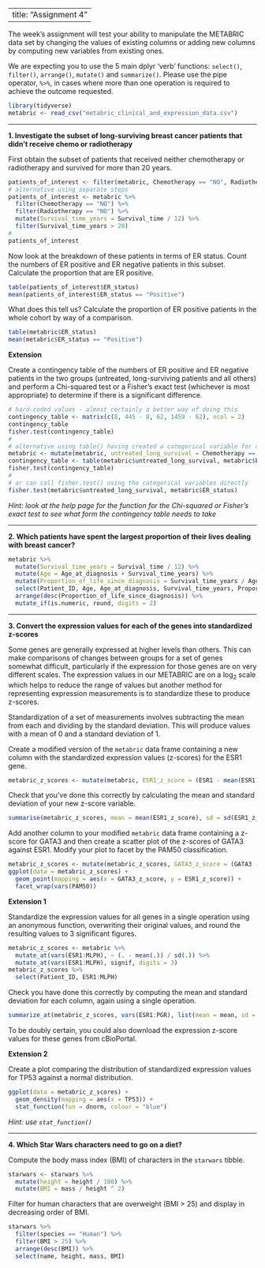 
---
title: "Assignment 4"
---

The week's assignment will test your ability to manipulate the METABRIC data set
by changing the values of existing columns or adding new columns by computing
new variables from existing ones.

We are expecting you to use the 5 main dplyr 'verb' functions: `select()`,
`filter()`, `arrange()`, `mutate()` and `summarize()`. Please use the pipe
operator, `%>%`, in cases where more than one operation is required to achieve
the outcome requested.

```r
library(tidyverse)
metabric <- read_csv("metabric_clinical_and_expression_data.csv")
```

---

**1. Investigate the subset of long-surviving breast cancer patients that didn't receive chemo or radiotherapy**

First obtain the subset of patients that received neither chemotherapy or
radiotherapy and survived for more than 20 years.

```r
patients_of_interest <- filter(metabric, Chemotherapy == "NO", Radiotherapy == "NO", Survival_time / 12 > 20)
# alternative using separate steps
patients_of_interest <- metabric %>%
  filter(Chemotherapy == "NO") %>%
  filter(Radiotherapy == "NO") %>%
  mutate(Survival_time_years = Survival_time / 12) %>%
  filter(Survival_time_years > 20)
#
patients_of_interest
```

Now look at the breakdown of these patients in terms of ER status. Count the
numbers of ER positive and ER negative patients in this subset. Calculate the
proportion that are ER positive.

```r
table(patients_of_interest$ER_status)
mean(patients_of_interest$ER_status == "Positive")
```

What does this tell us? Calculate the proportion of ER positive patients in the
whole cohort by way of a comparison.

```r
table(metabric$ER_status)
mean(metabric$ER_status == "Positive")
```

**Extension**

Create a contingency table of the numbers of ER positive and ER negative
patients in the two groups (untreated, long-surviving patients and all others)
and perform a Chi-squared test or a Fisher's exact test (whichever is most
appropriate) to determine if there is a significant difference.

```r
# hard-coded values - almost certainly a better way of doing this
contingency_table <- matrix(c(8, 445 - 8, 62, 1459 - 62), ncol = 2)
contingency_table
fisher.test(contingency_table)
#
# alternative using table() having created a categorical variable for our untreated, long-survival status
metabric <- mutate(metabric, untreated_long_survival = Chemotherapy == "NO" & Radiotherapy == "NO" & Survival_time / 12 > 20)
contingency_table <- table(metabric$untreated_long_survival, metabric$ER_status)
fisher.test(contingency_table)
#
# or can call fisher.test() using the categorical variables directly
fisher.test(metabric$untreated_long_survival, metabric$ER_status)
```

_Hint: look at the help page for the function for the Chi-squared or Fisher's
exact test to see what form the contingency table needs to take_

---

**2. Which patients have spent the largest proportion of their lives dealing with breast cancer?**

```r
metabric %>%
  mutate(Survival_time_years = Survival_time / 12) %>%
  mutate(Age = Age_at_diagnosis + Survival_time_years) %>%
  mutate(Proportion_of_life_since_diagnosis = Survival_time_years / Age) %>%
  select(Patient_ID, Age, Age_at_diagnosis, Survival_time_years, Proportion_of_life_since_diagnosis) %>%
  arrange(desc(Proportion_of_life_since_diagnosis)) %>%
  mutate_if(is.numeric, round, digits = 2)
```

---

**3. Convert the expression values for each of the genes into standardized z-scores**

Some genes are generally expressed at higher levels than others. This can make
comparisons of changes between groups for a set of genes somewhat difficult,
particularly if the expression for those genes are on very different scales. The
expression values in our METABRIC are on a log~2~ scale which helps to reduce
the range of values but another method for representing expression measurements
is to standardize these to produce z-scores.

Standardization of a set of measurements involves subtracting the mean from each
and dividing by the standard deviation. This will produce values with a mean of
0 and a standard deviation of 1.

Create a modified version of the `metabric` data frame containing a new column
with the standardized expression values (z-scores) for the ESR1 gene.

```r
metabric_z_scores <- mutate(metabric, ESR1_z_score = (ESR1 - mean(ESR1)) / sd(ESR1))
```

Check that you've done this correctly by calculating the mean and standard
deviation of your new z-score variable.

```r
summarise(metabric_z_scores, mean = mean(ESR1_z_score), sd = sd(ESR1_z_score))
```

Add another column to your modified `metabric` data frame containing a z-score
for GATA3 and then create a scatter plot of the z-scores of GATA3 against ESR1.
Modify your plot to facet by the PAM50 classification.

```r
metabric_z_scores <- mutate(metabric_z_scores, GATA3_z_score = (GATA3 - mean(GATA3)) / sd(GATA3))
ggplot(data = metabric_z_scores) +
  geom_point(mapping = aes(x = GATA3_z_score, y = ESR1_z_score)) +
  facet_wrap(vars(PAM50))
```

**Extension 1**

Standardize the expression values for all genes in a single operation using an
anonymous function, overwriting their original values, and round the resulting
values to 3 significant figures.

```r
metabric_z_scores <- metabric %>%
  mutate_at(vars(ESR1:MLPH), ~ (. - mean(.)) / sd(.)) %>%
  mutate_at(vars(ESR1:MLPH), signif, digits = 3)
metabric_z_scores %>%
  select(Patient_ID, ESR1:MLPH)
```

Check you have done this correctly by computing the mean and standard deviation for
each column, again using a single operation.

```r
summarize_at(metabric_z_scores, vars(ESR1:PGR), list(mean = mean, sd = sd))
```

To be doubly certain, you could also download the expression z-score values for
these genes from cBioPortal.

**Extension 2**

Create a plot comparing the distribution of standardized expression values for
TP53 against a normal distribution.

```r
ggplot(data = metabric_z_scores) +
  geom_density(mapping = aes(x = TP53)) +
  stat_function(fun = dnorm, colour = "blue")
```

_Hint: use `stat_function()`_

---

**4. Which Star Wars characters need to go on a diet?**

Compute the body mass index (BMI) of characters in the `starwars` tibble.

```r
starwars <- starwars %>%
  mutate(height = height / 100) %>%
  mutate(BMI = mass / height ^ 2)
```

Filter for human characters that are overweight (BMI > 25) and display in
decreasing order of BMI.

```r
starwars %>%
  filter(species == "Human") %>%
  filter(BMI > 25) %>%
  arrange(desc(BMI)) %>%
  select(name, height, mass, BMI)
```

